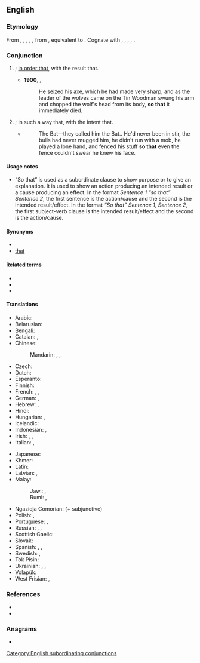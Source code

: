 ==English==

===Etymology===
From {{inh|en|enm|so that}}, {{m|enm|so þat}}, {{m|enm|sa þat}}, {{m|enm|swo þat}}, {{m|enm|swa þat}}, from {{inh|en|ang|swā þæt}}, equivalent to {{af|en|so|that|nocat=1}}. Cognate with {{cog|stq|sodät}}, {{cog|fy|sadat}}, {{cog|nl|zodat}}, {{cog|de|sodaß}}, {{m|de|sodass}}.

===Conjunction===
{{en-con}}

# {{non-gloss definition|Indicates purpose}}; [[in order that]], with the result that.
#: {{ux|en|He must die '''so that''' others might live.}}
#* '''1900''', {{w|L. Frank Baum}}, {{w|The Wonderful Wizard of Oz}}
#*: He seized his axe, which he had made very sharp, and as the leader of the wolves came on the Tin Woodman swung his arm and chopped the wolf's head from its body, '''so that''' it immediately died.
# {{non-gloss definition|Indicates purpose}}; in such a way that, with the intent that.
#: {{ux|en|He tied a complex knot '''so that''' others would find it hard to undo.}}
#* {{RQ:RnhrtHpwd Bat|I|01}}
#*: The Bat—they called him the Bat.{{nb...}}. He'd never been in stir, the bulls had never mugged him, he didn't run with a mob, he played a lone hand, and fenced his stuff '''so that''' even the fence couldn't swear he knew his face.

====Usage notes====
* “So that” is used as a subordinate clause to show purpose or to give an explanation. It is used to show an action producing an intended result or a cause producing an effect. In the format ''Sentence 1 “so that” Sentence 2'', the first sentence is the action/cause and the second is the intended result/effect. In the format ''“So that” Sentence 1, Sentence 2'', the first subject-verb clause is the intended result/effect and the second is the action/cause.

====Synonyms====
* {{l|en|in order that}}
* [[that#Conjunction|that]] {{qualifier|conjunction}}

====Related terms====
* {{l|en|in order}}
* {{l|en|in order for}}
* {{l|en|in order to}}

====Translations====
{{trans-top|in order to}}
* Arabic: {{t|ar|حَتَّى}}
* Belarusian: {{t|be|каб}}
* Bengali: {{t|bn|যাতে}}
* Catalan: {{t+|ca|perquè}} {{q|+ subjunctive}}, {{qualifier|colloquial Valencian}} {{t|ca|per a que}} {{q|+ subjunctive}}
* Chinese:
*: Mandarin: {{t+|cmn|以便|tr=yǐbiàn|sc=Hani}}, {{t+|cmn|為了|sc=Hani}}, {{t+|cmn|为了|tr=wèile|sc=Hani}}
* Czech: {{t+|cs|aby}}
* Dutch: {{t+|nl|zodat}}
* Esperanto: {{t|eo|por ke}} {{q|+ jussive}}
* Finnish: {{t+|fi|jotta}}
* French: {{t+|fr|pour que}} {{q|+ subjunctive}}, {{t+|fr|afin que}} {{q|+ subjunctive}}, {{t+|fr|afin de}} {{q|+ infinitive}}
* German: {{t+|de|damit}}, {{t+|de|sodass}}
* Hebrew: {{t|he|כדי|alt=כדי ש-|tr=k’dey she-}}, {{qualifier|formal}} {{t|he|על מנת|alt=על מנת ש-|tr=‘al menát she-}}
* Hindi: {{t+|hi|ताकि}}
* Hungarian: {{t+|hu|hogy}}, {{t|hu|azért, hogy}}
* Icelandic: {{t|is|þannig að}}
* Indonesian: {{t+|id|agar}}, {{t+|id|supaya}}
* Irish: {{t|ga|i riocht is go}}, {{t|ga|ar nós go}}, {{t|ga|sa chaoi go}}
* Italian: {{t+|it|cosicché}}, {{t+|it|perché}}
{{trans-mid}}
* Japanese: {{t+|ja|ため|tr=...tame ni|alt=...ために|sc=Jpan}}
* Khmer: {{t+|km|ដើម្បី|tr=daəmbəy|sc=Khmr}}
* Latin: {{t+|la|ut}} {{q|+ subjunctive}}
* Latvian: {{t|lv|tāpēc}}, {{t|lv|tāpēc ka}}
* Malay:
*: Jawi: {{t|ms|اݢر|sc=Arab}}, {{t|ms|سوڤايا|sc=Arab}}
*: Rumi: {{t+|ms|agar}}, {{t|ms|supaya}}
* Ngazidja Comorian: {{t|zdj|ili}} (+ subjunctive)
* Polish: {{t+|pl|aby}}, {{t+|pl|żeby}}
* Portuguese: {{t|pt|para que|n}}, {{t|pt|de modo que}}
* Russian: {{t+|ru|что́бы}}, {{t+|ru|чтоб}}, {{t+|ru|да́бы}} {{qualifier|archaic|poetic}}
* Scottish Gaelic: {{t|gd|air chor 's gu}}
* Slovak: {{t|sk|aby}}
* Spanish: {{t|es|para que}} {{q|+ subjunctive}}, {{t|es|de modo que}} {{q|+ subjunctive}}, {{t|es|de manera que}}
* Swedish: {{t+|sv|så}}, {{t|sv|så att}}
* Tok Pisin: {{t|tpi|olsem na}}
* Ukrainian: {{t+|uk|щоб}}, {{t|uk|що́би}}, {{t+|uk|аби́}}
* Volapük: {{t+|vo|dat}}
* West Frisian: {{t|fy|sadat}}, {{t|fy|sa't}}
{{trans-bottom}}

===References===
* {{R:OneLook}}
* {{R:Century 1911}}

===Anagrams===
* {{anagrams|en|a=ahostt|Shatto|atshot|shotta}}

[[Category:English subordinating conjunctions]]